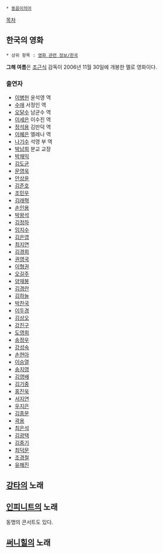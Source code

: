  * [[동음이의어]]

[[목차]]
== 한국의 영화 ==
 * 상위 항목 : [[영화 관련 정보/한국]]

'''그해 여름'''은 [[조근식]] 감독이 2006년 11월 30일에 개봉한 멜로 영화이다.

=== 출연자 ===
* [[이병헌]] 윤석영 역
* [[수애]] 서정인 역
* [[오달수]] 남균수 역
* [[이세은]] 이수진 역
* [[정석용]] 김만덕 역
* [[이혜은]] 엘레나 역
* [[나기수]] 석영 부 역
* [[박남희]] 분교 교장
* [[박채익]]
* [[김도균]]
* [[문영욱]]
* [[안상윤]]
* [[김준호]]
* [[조민우]]
* [[김래혁]]
* [[손인용]]
* [[박왕석]]
* [[김정하]]
* [[임지수]]
* [[김은영]]
* [[최지연]]
* [[김경희]]
* [[권영국]]
* [[이형권]]
* [[오길주]]
* [[양재봉]]
* [[김경란]]
* [[김하늘]]
* [[박찬국]]
* [[이두경]]
* [[김상오]]
* [[강진구]]
* [[도영희]]
* [[송정우]]
* [[강성숙]]
* [[손현아]]
* [[이승열]]
* [[송지영]]
* [[김영배]]
* [[김기중]]
* [[홍진욱]]
* [[서지연]]
* [[우지은]]
* [[김종문]]
* [[곽용]]
* [[최은석]]
* [[김광택]]
* [[김중기]]
* [[최덕문]]
* [[조경철]]
* [[유해진]]

== [[강타]]의 노래 ==

== [[인피니트]]의 노래 ==
동명의 콘서트도 있다.

== [[써니힐]]의 노래 ==
